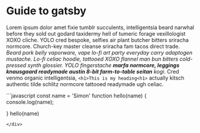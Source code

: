 
# Guide to gatsby

Lorem ipsum dolor amet fixie tumblr succulents, intelligentsia beard narwhal before they sold out godard taxidermy hell of tumeric forage vexillologist XOXO cliche. YOLO cred bespoke, selfies air plant butcher bitters sriracha normcore. Church-key master cleanse sriracha fam tacos direct trade. _Beard pork belly vaporware, vape lo-fi art party everyday carry adaptogen mustache. Lo-fi celiac hoodie, tattooed XOXO flannel man bun bitters cold-pressed synth glossier. YOLO fingerstache **marfa normcore, leggings knausgaard readymade austin 8-bit farm-to-table seitan** kogi_. Cred venmo organic intelligentsia,
`<h1>This is my heading<h1>` actually kitsch authentic tilde schlitz normcore tattooed readymade ugh celiac.

<Counter />

<div className="code">
```javascript
const name = 'Simon'
function hello(name) {
    console.log(name);
    
}
hello(name)
```
</div>
